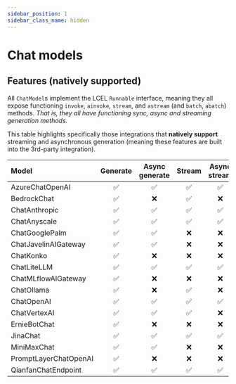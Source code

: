 ```yaml
---
sidebar_position: 1
sidebar_class_name: hidden
---
```


# Chat models


## Features (natively supported)
All `ChatModel`s implement the LCEL `Runnable` interface, meaning they all expose functioning `invoke`, `ainvoke`, `stream`, and `astream` (and `batch`, `abatch`) methods.
*That is, they all have functioning sync, async and streaming generation methods.*

This table highlights specifically those integrations that **natively support** streaming and asynchronous generation (meaning these features are built into the 3rd-party integration).

Model|Generate|Async generate|Stream|Async stream
:-|:-:|:-:|:-:|:-:
AzureChatOpenAI|✅|✅|✅|✅
BedrockChat|✅|❌|✅|❌
ChatAnthropic|✅|✅|✅|✅
ChatAnyscale|✅|✅|✅|✅
ChatGooglePalm|✅|✅|❌|❌
ChatJavelinAIGateway|✅|✅|❌|❌
ChatKonko|✅|❌|❌|❌
ChatLiteLLM|✅|✅|✅|✅
ChatMLflowAIGateway|✅|❌|❌|❌
ChatOllama|✅|❌|✅|❌
ChatOpenAI|✅|✅|✅|✅
ChatVertexAI|✅|✅|✅|❌
ErnieBotChat|✅|❌|❌|❌
JinaChat|✅|✅|✅|✅
MiniMaxChat|✅|✅|❌|❌
PromptLayerChatOpenAI|✅|❌|❌|❌
QianfanChatEndpoint|✅|✅|✅|✅

<DocCardList />
